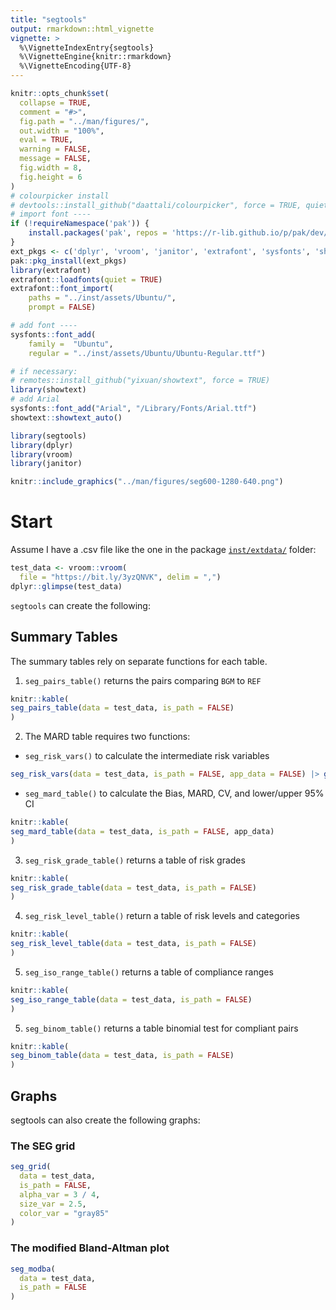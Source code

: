 ```yaml
---
title: "segtools"
output: rmarkdown::html_vignette
vignette: >
  %\VignetteIndexEntry{segtools}
  %\VignetteEngine{knitr::rmarkdown}
  %\VignetteEncoding{UTF-8}
---
```



```r
knitr::opts_chunk$set(
  collapse = TRUE,
  comment = "#>",
  fig.path = "../man/figures/",
  out.width = "100%",
  eval = TRUE,
  warning = FALSE,
  message = FALSE,
  fig.width = 8,
  fig.height = 6
)
# colourpicker install
# devtools::install_github("daattali/colourpicker", force = TRUE, quiet = TRUE)
# import font ----
if (!requireNamespace('pak')) {
    install.packages('pak', repos = 'https://r-lib.github.io/p/pak/dev/')
}
ext_pkgs <- c('dplyr', 'vroom', 'janitor', 'extrafont', 'sysfonts', 'showtext')
pak::pkg_install(ext_pkgs)
library(extrafont)
extrafont::loadfonts(quiet = TRUE)
extrafont::font_import(
    paths = "../inst/assets/Ubuntu/",
    prompt = FALSE)

# add font ----
sysfonts::font_add(
    family =  "Ubuntu", 
    regular = "../inst/assets/Ubuntu/Ubuntu-Regular.ttf")

# if necessary: 
# remotes::install_github("yixuan/showtext", force = TRUE)
library(showtext)
# add Arial
sysfonts::font_add("Arial", "/Library/Fonts/Arial.ttf")
showtext::showtext_auto()
```

```r
library(segtools)
library(dplyr)
library(vroom)
library(janitor)
```

```r
knitr::include_graphics("../man/figures/seg600-1280-640.png")
```


# Start

Assume I have a .csv file like the one in the package  [`inst/extdata/`](https://github.com/mjfrigaard/segtools/tree/main/inst/extdata) folder:

```r
test_data <- vroom::vroom(
  file = "https://bit.ly/3yzQNVK", delim = ",")
dplyr::glimpse(test_data)
```

`segtools` can create the following:

## Summary Tables 

The summary tables rely on separate functions for each table. 

1. `seg_pairs_table()` returns the pairs comparing `BGM` to `REF`

```r
knitr::kable(
seg_pairs_table(data = test_data, is_path = FALSE)
)
```


2. The MARD table requires two functions: 

  - `seg_risk_vars()` to calculate the intermediate risk variables  
    
```r
seg_risk_vars(data = test_data, is_path = FALSE, app_data = FALSE) |> glimpse()
```

  
  - `seg_mard_table()` to calculate the Bias, MARD, CV, and lower/upper 95% CI 
    
```r
knitr::kable(
seg_mard_table(data = test_data, is_path = FALSE, app_data)
)
```
    
3. `seg_risk_grade_table()` returns a table of risk grades 

```r
knitr::kable(
seg_risk_grade_table(data = test_data, is_path = FALSE)
)
```


4. `seg_risk_level_table()` return a table of risk levels and categories

```r
knitr::kable(
seg_risk_level_table(data = test_data, is_path = FALSE)
)
```


5. `seg_iso_range_table()` returns a table of compliance ranges 

```r
knitr::kable(
seg_iso_range_table(data = test_data, is_path = FALSE)
)
```

5. `seg_binom_table()` returns a table binomial test for compliant pairs

```r
knitr::kable(
seg_binom_table(data = test_data, is_path = FALSE)
)
```

## Graphs 

segtools can also create the following graphs:

### The SEG grid

```r
seg_grid(
  data = test_data,
  is_path = FALSE,
  alpha_var = 3 / 4,
  size_var = 2.5,
  color_var = "gray85"
)
```

### The modified Bland-Altman plot

```r
seg_modba(
  data = test_data,
  is_path = FALSE
)
```
